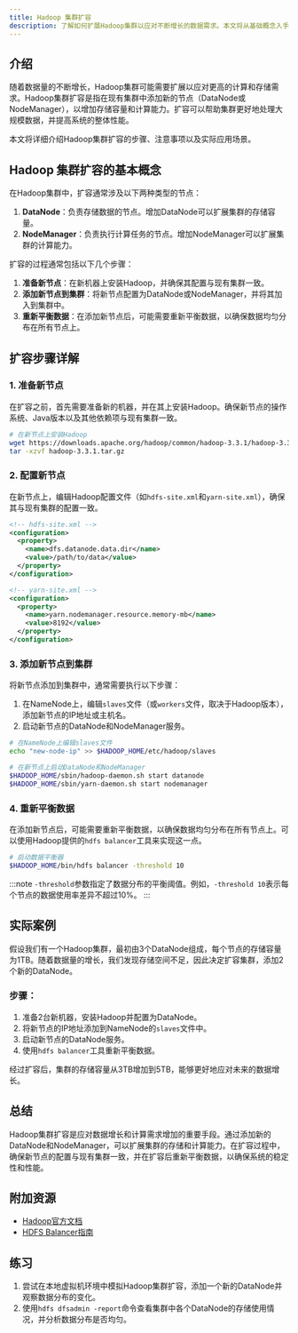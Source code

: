```yaml
---
title: Hadoop 集群扩容
description: 了解如何扩展Hadoop集群以应对不断增长的数据需求。本文将从基础概念入手，逐步讲解扩容的步骤和注意事项，并提供实际案例和代码示例。
---
```


## 介绍

随着数据量的不断增长，Hadoop集群可能需要扩展以应对更高的计算和存储需求。Hadoop集群扩容是指在现有集群中添加新的节点（DataNode或NodeManager），以增加存储容量和计算能力。扩容可以帮助集群更好地处理大规模数据，并提高系统的整体性能。

本文将详细介绍Hadoop集群扩容的步骤、注意事项以及实际应用场景。

## Hadoop 集群扩容的基本概念

在Hadoop集群中，扩容通常涉及以下两种类型的节点：

1. **DataNode**：负责存储数据的节点。增加DataNode可以扩展集群的存储容量。
2. **NodeManager**：负责执行计算任务的节点。增加NodeManager可以扩展集群的计算能力。

扩容的过程通常包括以下几个步骤：

1. **准备新节点**：在新机器上安装Hadoop，并确保其配置与现有集群一致。
2. **添加新节点到集群**：将新节点配置为DataNode或NodeManager，并将其加入到集群中。
3. **重新平衡数据**：在添加新节点后，可能需要重新平衡数据，以确保数据均匀分布在所有节点上。

## 扩容步骤详解

### 1. 准备新节点

在扩容之前，首先需要准备新的机器，并在其上安装Hadoop。确保新节点的操作系统、Java版本以及其他依赖项与现有集群一致。

```bash
# 在新节点上安装Hadoop
wget https://downloads.apache.org/hadoop/common/hadoop-3.3.1/hadoop-3.3.1.tar.gz
tar -xzvf hadoop-3.3.1.tar.gz
```

### 2. 配置新节点

在新节点上，编辑Hadoop配置文件（如`hdfs-site.xml`和`yarn-site.xml`），确保其与现有集群的配置一致。

```xml
<!-- hdfs-site.xml -->
<configuration>
  <property>
    <name>dfs.datanode.data.dir</name>
    <value>/path/to/data</value>
  </property>
</configuration>

<!-- yarn-site.xml -->
<configuration>
  <property>
    <name>yarn.nodemanager.resource.memory-mb</name>
    <value>8192</value>
  </property>
</configuration>
```

### 3. 添加新节点到集群

将新节点添加到集群中，通常需要执行以下步骤：

1. 在NameNode上，编辑`slaves`文件（或`workers`文件，取决于Hadoop版本），添加新节点的IP地址或主机名。
2. 启动新节点的DataNode和NodeManager服务。

```bash
# 在NameNode上编辑slaves文件
echo "new-node-ip" >> $HADOOP_HOME/etc/hadoop/slaves

# 在新节点上启动DataNode和NodeManager
$HADOOP_HOME/sbin/hadoop-daemon.sh start datanode
$HADOOP_HOME/sbin/yarn-daemon.sh start nodemanager
```

### 4. 重新平衡数据

在添加新节点后，可能需要重新平衡数据，以确保数据均匀分布在所有节点上。可以使用Hadoop提供的`hdfs balancer`工具来实现这一点。

```bash
# 启动数据平衡器
$HADOOP_HOME/bin/hdfs balancer -threshold 10
```

:::note
`-threshold`参数指定了数据分布的平衡阈值。例如，`-threshold 10`表示每个节点的数据使用率差异不超过10%。
:::

## 实际案例

假设我们有一个Hadoop集群，最初由3个DataNode组成，每个节点的存储容量为1TB。随着数据量的增长，我们发现存储空间不足，因此决定扩容集群，添加2个新的DataNode。

### 步骤：

1. 准备2台新机器，安装Hadoop并配置为DataNode。
2. 将新节点的IP地址添加到NameNode的`slaves`文件中。
3. 启动新节点的DataNode服务。
4. 使用`hdfs balancer`工具重新平衡数据。

经过扩容后，集群的存储容量从3TB增加到5TB，能够更好地应对未来的数据增长。

## 总结

Hadoop集群扩容是应对数据增长和计算需求增加的重要手段。通过添加新的DataNode和NodeManager，可以扩展集群的存储和计算能力。在扩容过程中，确保新节点的配置与现有集群一致，并在扩容后重新平衡数据，以确保系统的稳定性和性能。

## 附加资源

- [Hadoop官方文档](https://hadoop.apache.org/docs/stable/)
- [HDFS Balancer指南](https://hadoop.apache.org/docs/stable/hadoop-project-dist/hadoop-hdfs/HDFSCommands.html#balancer)

## 练习

1. 尝试在本地虚拟机环境中模拟Hadoop集群扩容，添加一个新的DataNode并观察数据分布的变化。
2. 使用`hdfs dfsadmin -report`命令查看集群中各个DataNode的存储使用情况，并分析数据分布是否均匀。